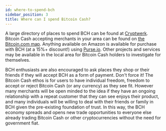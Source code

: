 ```yaml
---
id: where-to-spend-bch
sidebar_position: 3
title: Where can I spend Bitcoin Cash?
---
```


A large directory of places to spend BCH can be found at [Cryptwerk](https://cryptwerk.com/pay-with/bch/). Bitcoin Cash accepting merchants in your area can be found on [the Bitcoin.com map](https://map.bitcoin.com/). Anything available on Amazon is available for purchase with BCH (at a 15%+ discount!) using [Purse.io](https://purse.io/). Other projects and services may be available in the local area for Bitcoin Cash holders to investigate for themselves.

BCH enthusiasts are also encouraged to ask places they shop or their friends if they will accept BCH as a form of payment. Don't force it! The Bitcoin Cash ethos is for users to have individual freedom, freedom to accept or reject Bitcoin Cash (or any currency) as they see fit. However many merchants will be open minded to the idea if they have an ongoing relationship with a repeat customer that they can see enjoys their product, and many individuals will be willing to deal with their friends or family in BCH given the pre-existing foundation of trust. In this way, the BCH economy spreads and opens new trade opportunities to everyone else already trading Bitcoin Cash or other cryptocurrencies without the need for government fiat.
